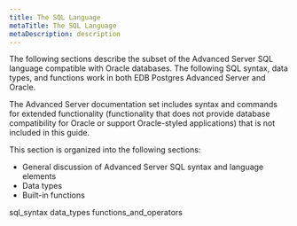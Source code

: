 ```yaml
---
title: The SQL Language
metaTitle: The SQL Language
metaDescription: description
---
```


The following sections describe the subset of the Advanced Server SQL
language compatible with Oracle databases. The following SQL syntax,
data types, and functions work in both EDB Postgres Advanced Server and
Oracle.

The Advanced Server documentation set includes syntax and commands for
extended functionality (functionality that does not provide database
compatibility for Oracle or support Oracle-styled applications) that is
not included in this guide.

This section is organized into the following sections:

  - General discussion of Advanced Server SQL syntax and language
    elements
  - Data types
  - Built-in functions

<div class="toctree" data-maxdepth="3">

sql\_syntax data\_types functions\_and\_operators

</div>
